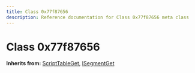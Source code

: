 ```yaml
---
title: Class 0x77f87656
description: Reference documentation for Class 0x77f87656 meta class
---
```



# Class 0x77f87656

**Inherits from:** [ScriptTableGet](/classes/scripttableget), [ISegmentGet](/classes/isegmentget)

<ClassDetails file="/db/classes/0x77f87656.5febba284db6.json" />
